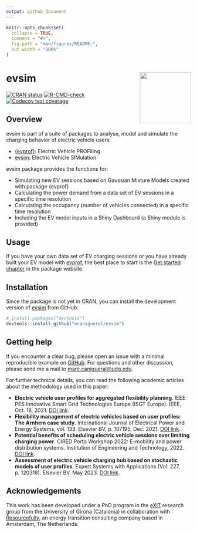```yaml
---
output: github_document
---
```


<!-- README.md is generated from README.Rmd. Please edit that file -->

```r
knitr::opts_chunk$set(
  collapse = TRUE,
  comment = "#>",
  fig.path = "man/figures/README-",
  out.width = "100%"
)
```

# evsim <a href='https://mcanigueral.github.io/evsim/'><img src='man/figures/logo.png' align="right" height="139" /></a>

<!-- badges: start -->
[![CRAN status](https://www.r-pkg.org/badges/version/evsim)](https://cran.r-project.org/package=evsim)
[![R-CMD-check](https://github.com/mcanigueral/evsim/actions/workflows/R-CMD-check.yaml/badge.svg)](https://github.com/mcanigueral/evsim/actions/workflows/R-CMD-check.yaml)
[![Codecov test coverage](https://codecov.io/gh/mcanigueral/evsim/branch/main/graph/badge.svg)](https://app.codecov.io/gh/mcanigueral/evsim?branch=main)
<!-- badges: end -->

## Overview

evsim is part of a suite of packages to analyse, model and simulate the charging behavior of electric vehicle users:

* [{evprof}](https://mcanigueral.github.io/evprof/): Electric Vehicle PROFiling
* [evsim](https://mcanigueral.github.io/evsim/): Electric Vehicle SIMulation

evsim package provides the functions for:

* Simulating new EV sessions based on Gaussian Mixture Models created with package {evprof}
* Calculating the power demand from a data set of EV sessions in a specific time resolution
* Calculating the occupancy (number of vehicles connected) in a specific time resolution
* Including the EV model inputs in a Shiny Dashboard (a Shiny module is provided)


## Usage

If you have your own data set of EV charging sessions or you have already built your EV model with [evprof](https://mcanigueral.github.io/evprof/), the best place to start is the [Get started chapter](https://mcanigueral.github.io/evsim/articles/evsim.html) in the package website.


## Installation

Since the package is not yet in CRAN, you can install the development version of [evsim](https://github.com/mcanigueral/evsim/) from GitHub:

```r
# install.packages("devtools")
devtools::install_github("mcanigueral/evsim")
```


## Getting help

If you encounter a clear bug, please open an issue with a minimal reproducible example on [GitHub](https://github.com/mcanigueral/evprof/issues). For questions and other discussion, please send me a mail to [marc.canigueral@udg.edu](mailto:marc.canigueral@udg.edu).

For further technical details, you can read the following academic articles about the methodology used in this paper:

* **Electric vehicle user profiles for aggregated flexibility planning**. IEEE PES Innovative Smart Grid Technologies Europe (ISGT Europe). IEEE, Oct. 18, 2021. [DOI link](https://doi.org/10.1109/isgteurope52324.2021.9639931).
* **Flexibility management of electric vehicles based on user profiles: The Arnhem case study**. International Journal of Electrical Power and Energy Systems, vol. 133. Elsevier BV, p. 107195, Dec. 2021. [DOI link](https://doi.org/10.1016/j.ijepes.2021.107195).
* **Potential benefits of scheduling electric vehicle sessions over limiting charging power**. CIRED Porto Workshop 2022: E-mobility and power distribution systems. Institution of Engineering and Technology, 2022. [DOI link](https://ieeexplore.ieee.org/abstract/document/9841653).
* **Assessment of electric vehicle charging hub based on stochastic models of user profiles**. Expert Systems with Applications (Vol. 227, p. 120318). Elsevier BV. May 2023. [DOI link](https://doi.org/10.1016/j.eswa.2023.120318).


## Acknowledgements

This work has been developed under a PhD program in the [eXiT](https://exit.udg.edu) research group from the University of Girona (Catalonia) in collaboration with [Resourcefully](https://resourcefully.nl/), an energy transition consulting company based in Amsterdam, The Netherlands.

